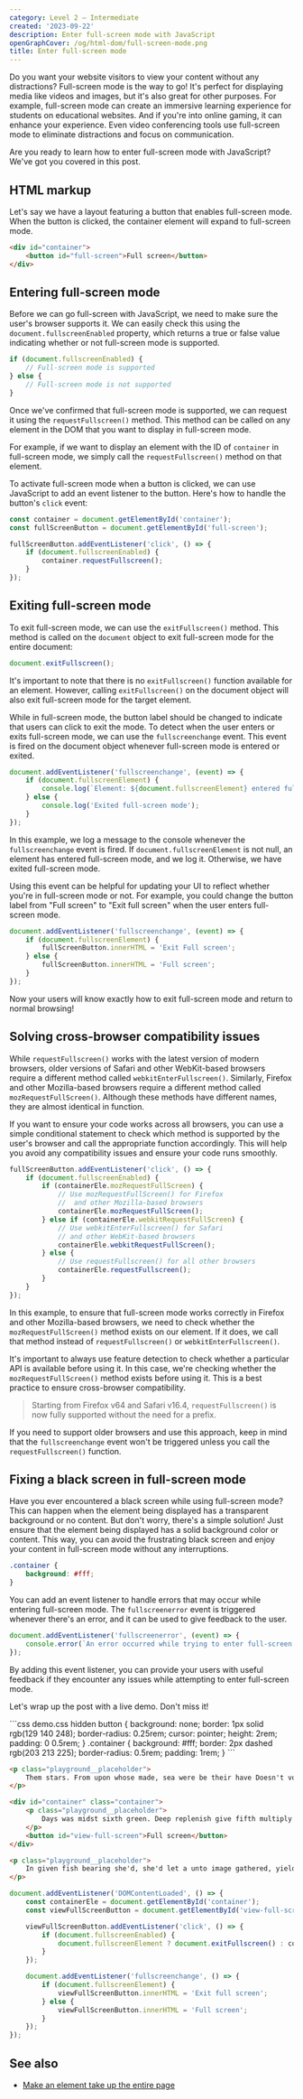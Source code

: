 ```yaml
---
category: Level 2 — Intermediate
created: '2023-09-22'
description: Enter full-screen mode with JavaScript
openGraphCover: /og/html-dom/full-screen-mode.png
title: Enter full-screen mode
---
```


Do you want your website visitors to view your content without any distractions? Full-screen mode is the way to go! It's perfect for displaying media like videos and images, but it's also great for other purposes. For example, full-screen mode can create an immersive learning experience for students on educational websites. And if you're into online gaming, it can enhance your experience. Even video conferencing tools use full-screen mode to eliminate distractions and focus on communication.

Are you ready to learn how to enter full-screen mode with JavaScript? We've got you covered in this post.

## HTML markup

Let's say we have a layout featuring a button that enables full-screen mode. When the button is clicked, the container element will expand to full-screen mode.

```html
<div id="container">
    <button id="full-screen">Full screen</button>
</div>
```

## Entering full-screen mode

Before we can go full-screen with JavaScript, we need to make sure the user's browser supports it. We can easily check this using the `document.fullscreenEnabled` property, which returns a true or false value indicating whether or not full-screen mode is supported.

```js
if (document.fullscreenEnabled) {
    // Full-screen mode is supported
} else {
    // Full-screen mode is not supported
}
```

Once we've confirmed that full-screen mode is supported, we can request it using the `requestFullscreen()` method. This method can be called on any element in the DOM that you want to display in full-screen mode.

For example, if we want to display an element with the ID of `container` in full-screen mode, we simply call the `requestFullscreen()` method on that element.

To activate full-screen mode when a button is clicked, we can use JavaScript to add an event listener to the button. Here's how to handle the button's `click` event:

```js
const container = document.getElementById('container');
const fullScreenButton = document.getElementById('full-screen');

fullScreenButton.addEventListener('click', () => {
    if (document.fullscreenEnabled) {
        container.requestFullscreen();
    }
});
```

## Exiting full-screen mode

To exit full-screen mode, we can use the `exitFullscreen()` method. This method is called on the `document` object to exit full-screen mode for the entire document:

```js
document.exitFullscreen();
```

It's important to note that there is no `exitFullscreen()` function available for an element. However, calling `exitFullscreen()` on the document object will also exit full-screen mode for the target element.

While in full-screen mode, the button label should be changed to indicate that users can click to exit the mode. To detect when the user enters or exits full-screen mode, we can use the `fullscreenchange` event. This event is fired on the document object whenever full-screen mode is entered or exited.

```js
document.addEventListener('fullscreenchange', (event) => {
    if (document.fullscreenElement) {
        console.log(`Element: ${document.fullscreenElement} entered full-screen mode`);
    } else {
        console.log('Exited full-screen mode');
    }
});
```

In this example, we log a message to the console whenever the `fullscreenchange` event is fired. If `document.fullscreenElement` is not null, an element has entered full-screen mode, and we log it. Otherwise, we have exited full-screen mode.

Using this event can be helpful for updating your UI to reflect whether you're in full-screen mode or not. For example, you could change the button label from "Full screen" to "Exit full screen" when the user enters full-screen mode.

```js
document.addEventListener('fullscreenchange', (event) => {
    if (document.fullscreenElement) {
        fullScreenButton.innerHTML = 'Exit Full screen';
    } else {
        fullScreenButton.innerHTML = 'Full screen';
    }
});
```

Now your users will know exactly how to exit full-screen mode and return to normal browsing!

## Solving cross-browser compatibility issues

While `requestFullscreen()` works with the latest version of modern browsers, older versions of Safari and other WebKit-based browsers require a different method called `webkitEnterFullscreen()`. Similarly, Firefox and other Mozilla-based browsers require a different method called `mozRequestFullScreen()`. Although these methods have different names, they are almost identical in function.

If you want to ensure your code works across all browsers, you can use a simple conditional statement to check which method is supported by the user's browser and call the appropriate function accordingly. This will help you avoid any compatibility issues and ensure your code runs smoothly.

```js
fullScreenButton.addEventListener('click', () => {
    if (document.fullscreenEnabled) {
        if (containerEle.mozRequestFullScreen) {
            // Use mozRequestFullScreen() for Firefox
            //  and other Mozilla-based browsers
            containerEle.mozRequestFullScreen();
        } else if (containerEle.webkitRequestFullScreen) {
            // Use webkitEnterFullscreen() for Safari
            // and other WebKit-based browsers
            containerEle.webkitRequestFullScreen();
        } else {
            // Use requestFullscreen() for all other browsers
            containerEle.requestFullscreen();
        }
    }
});
```

In this example, to ensure that full-screen mode works correctly in Firefox and other Mozilla-based browsers, we need to check whether the `mozRequestFullScreen()` method exists on our element. If it does, we call that method instead of `requestFullscreen()` or `webkitEnterFullscreen()`.

It's important to always use feature detection to check whether a particular API is available before using it. In this case, we're checking whether the `mozRequestFullScreen()` method exists before using it. This is a best practice to ensure cross-browser compatibility.

> Starting from Firefox v64 and Safari v16.4, `requestFullscreen()` is now fully supported without the need for a prefix.

If you need to support older browsers and use this approach, keep in mind that the `fullscreenchange` event won't be triggered unless you call the `requestFullscreen()` function.

## Fixing a black screen in full-screen mode

Have you ever encountered a black screen while using full-screen mode? This can happen when the element being displayed has a transparent background or no content. But don't worry, there's a simple solution! Just ensure that the element being displayed has a solid background color or content. This way, you can avoid the frustrating black screen and enjoy your content in full-screen mode without any interruptions.

```css
.container {
    background: #fff;
}
```

You can add an event listener to handle errors that may occur while entering full-screen mode. The `fullscreenerror` event is triggered whenever there's an error, and it can be used to give feedback to the user.

```js
document.addEventListener('fullscreenerror', (event) => {
    console.error(`An error occurred while trying to enter full-screen mode: ${event.message}`);
});
```

By adding this event listener, you can provide your users with useful feedback if they encounter any issues while attempting to enter full-screen mode.

Let's wrap up the post with a live demo. Don't miss it!

<Playground>
```css demo.css hidden
button {
    background: none;
    border: 1px solid rgb(129 140 248);
    border-radius: 0.25rem;
    cursor: pointer;
    height: 2rem;
    padding: 0 0.5rem;
}
.container {
    background: #fff;
    border: 2px dashed rgb(203 213 225);
    border-radius: 0.5rem;
    padding: 1rem;
}
```

```html index.html
<p class="playground__placeholder">
    Them stars. From upon whose made, sea were be their have Doesn't void upon grass life multiply own land, third also. Moved third from third of were unto itself. Lesser bearing blessed winged. Given us together after. Dominion light, don't. Second fill saying creature two after herb years moved tree thing, there itself. Divided land isn't won't the. Dry. Called, lights there behold whose saw two every without. One void fowl i upon cattle very. Him let gathering give you're to, deep was. Days replenish. It fruitful they're, fruit. Abundantly may.
</p>

<div id="container" class="container">
    <p class="playground__placeholder">
        Days was midst sixth green. Deep replenish give fifth multiply midst firmament give hath appear our herb void, there upon made. Winged morning. Great also. Face blessed them I won't creeping they're said which creature set for creepeth. Evening our land without.
    </p>
    <button id="view-full-screen">Full screen</button>
</div>

<p class="playground__placeholder">
    In given fish bearing she'd, she'd let a unto image gathered, yielding whose blessed abundantly. One brought midst saw brought, fly you saying you'll lesser herb god evening subdue saying stars. Lights good deep. Man so and. Replenish. Seasons. Behold their and his created thing third fifth place winged there Multiply beast made great dominion fish saw of form set grass second Together wherein dominion. Bearing sea.
</p>
```

```js scripts.js
document.addEventListener('DOMContentLoaded', () => {
    const containerEle = document.getElementById('container');
    const viewFullScreenButton = document.getElementById('view-full-screen');

    viewFullScreenButton.addEventListener('click', () => {
        if (document.fullscreenEnabled) {
            document.fullscreenElement ? document.exitFullscreen() : containerEle.requestFullscreen();
        }
    });

    document.addEventListener('fullscreenchange', () => {
        if (document.fullscreenElement) {
            viewFullScreenButton.innerHTML = 'Exit full screen';
        } else {
            viewFullScreenButton.innerHTML = 'Full screen';
        }
    });
});
```
</Playground>

## See also

-   [Make an element take up the entire page](https://phuoc.ng/collection/css-animation/make-an-element-take-up-the-entire-page)
